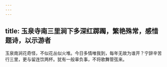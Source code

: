 ```yaml
---
---
---
```

title: 玉泉寺南三里涧下多深红踯躅，繁艳殊常，感惜题诗，以示游者
---



玉泉南涧花奇怪，不似花丛似火堆。今日多情唯我到，每年无故为谁开？宁辞辛苦行三里，更与留连饮两杯。犹有一般辜负事，不将歌舞管弦来。